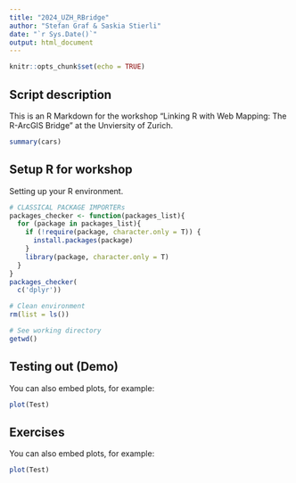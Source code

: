 ```yaml
---
title: "2024_UZH_RBridge"
author: "Stefan Graf & Saskia Stierli"
date: "`r Sys.Date()`"
output: html_document
---
```


```r
knitr::opts_chunk$set(echo = TRUE)
```

## Script description
This is an R Markdown for the workshop "Linking R with Web Mapping: The R-ArcGIS Bridge" at the Unviersity of Zurich.

```r
summary(cars)
```
## Setup R for workshop
Setting up your R environment.

```r
# CLASSICAL PACKAGE IMPORTERs
packages_checker <- function(packages_list){
  for (package in packages_list){
    if (!require(package, character.only = T)) {
      install.packages(package)
    }
    library(package, character.only = T)
  }
}
packages_checker(
  c('dplyr'))

# Clean environment
rm(list = ls())

# See working directory
getwd()

```

## Testing out (Demo)

You can also embed plots, for example:

```r
plot(Test)
```

## Exercises

You can also embed plots, for example:

```r
plot(Test)
```
